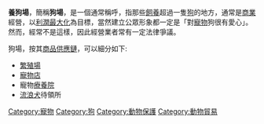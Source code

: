 '''養狗場'''，簡稱'''狗場'''，是一個通常稱呼，指那些[[飼養|飼養]]超過一隻[[狗|狗]]的地方，通常是[[商業|商業]]經營，以[[利潤最大化|利潤最大化]]為目標，當然建立公眾形象都一定是「對[[寵物|寵物]]狗很有愛心」。然而，經常不是這樣，因此經營業者常有一定法律爭議。 

狗場，按其[[商品|商品]][[供應鏈|供應鏈]]，可以細分如下:
* [[繁殖場|繁殖場]]
* [[寵物店|寵物店]]
* 寵物[[療養院|療養院]]
* [[流浪犬|流浪犬]]待領所

[[Category:寵物|Category:寵物]]
[[Category:狗|Category:狗]]
[[Category:動物保護|Category:動物保護]]
[[Category:動物貿易|Category:動物貿易]]